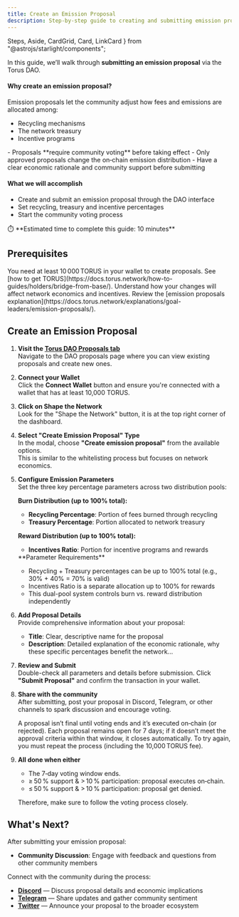 ```yaml
---
title: Create an Emission Proposal
description: Step-by-step guide to creating and submitting emission proposals through the Torus DAO.
---
```


  Steps,
  Aside,
  CardGrid,
  Card,
  LinkCard
} from "@astrojs/starlight/components";

In this guide, we’ll walk through **submitting an emission proposal** via the Torus DAO.

#### Why create an emission proposal?

Emission proposals let the community adjust how fees and emissions are allocated among:
- Recycling mechanisms  
- The network treasury  
- Incentive programs  

<Aside>
- Proposals **require community voting** before taking effect  
- Only approved proposals change the on‑chain emission distribution  
- Have a clear economic rationale and community support before submitting  
</Aside>

#### What we will accomplish

- Create and submit an emission proposal through the DAO interface  
- Set recycling, treasury and incentive percentages  
- Start the community voting process  

<Aside>  
⏱️ **Estimated time to complete this guide: 10 minutes**  
</Aside>

## Prerequisites

<CardGrid>
  <Card title="TORUS Balance" icon="seti:license">
    You need at least 10 000 TORUS in your wallet to create proposals.  
    See [how to get TORUS](https://docs.torus.network/how-to-guides/holders/bridge-from-base/).
  </Card>
  <Card title="Economic Rationale" icon="seti:shell">
    Understand how your changes will affect network economics and incentives.  
    Review the [emission proposals explanation](https://docs.torus.network/explanations/goal-leaders/emission-proposals/).
  </Card>
</CardGrid>


## Create an Emission Proposal

<Steps>

1. **Visit the [Torus DAO Proposals tab](https://dao.torus.network/proposals)**  
   Navigate to the DAO proposals page where you can view existing proposals and create new ones.

2. **Connect your Wallet**  
   Click the <RedText variant="light">**Connect Wallet**</RedText> button and ensure you're connected with a wallet that has at least 10,000 TORUS.

3. **Click on Shape the Network**  
   Look for the <RedText variant="light">"Shape the Network" button</RedText>, it is at the top right corner of the dashboard.

4. **Select "Create Emission Proposal" Type**  
   In the modal, choose <RedText variant="light">**"Create emission proposal"**</RedText> from the available options.  
   This is similar to the whitelisting process but focuses on network economics.

5. **Configure Emission Parameters**  
   Set the three key percentage parameters across two distribution pools:
   
   **Burn Distribution (up to 100% total):**
   - **Recycling Percentage**: <RedText variant="light">Portion of fees burned through recycling</RedText>
   - **Treasury Percentage**: <RedText variant="light">Portion allocated to network treasury</RedText>
   
   **Reward Distribution (up to 100% total):**
   - **Incentives Ratio**: <RedText variant="light">Portion for incentive programs and rewards</RedText>
   
   <Aside type="caution">
      **Parameter Requirements**
      
      - Recycling + Treasury percentages can be up to 100% total (e.g., 30% + 40% = 70% is valid)
      - Incentives Ratio is a separate allocation up to 100% for rewards
      - This dual-pool system controls burn vs. reward distribution independently
   </Aside>

6. **Add Proposal Details**  
   Provide comprehensive information about your proposal:
   
   - **Title**: Clear, descriptive name for the proposal
   - **Description**: Detailed explanation of the economic rationale, why these specific percentages benefit the network...
   
7. **Review and Submit**  
   Double-check all parameters and details before submission. Click <RedText variant="light">**"Submit Proposal"**</RedText> and <RedText variant="light">confirm the transaction in your wallet</RedText>.

8. **Share with the community**  
   After submitting, post your proposal in Discord, Telegram, or other channels to spark discussion and encourage voting.  
   <Aside type="note">
     A proposal isn’t final until voting ends and it’s executed on‑chain (or rejected).  
     Each proposal remains open for 7 days; if it doesn’t meet the approval criteria within that window, it closes automatically.  
     To try again, you must repeat the process (including the 10,000 TORUS fee).
   </Aside>

9. **All done when either**    
   - The 7‑day voting window ends.  
   - ≥ 50 % support & > 10 % participation: proposal executes on‑chain.  
   - ≤ 50 % support & > 10 % participation: proposal get denied.   

   Therefore, make sure to follow the voting process closely.




</Steps>

## What's Next?

After submitting your emission proposal:
- **Community Discussion**: Engage with feedback and questions from other community members

Connect with the community during the process:

- **[Discord](https://discord.gg/torus)** — Discuss proposal details and economic implications
- **[Telegram](https://t.me/torusnetwork)** — Share updates and gather community sentiment  
- **[Twitter](https://x.com/torus_network)** — Announce your proposal to the broader ecosystem